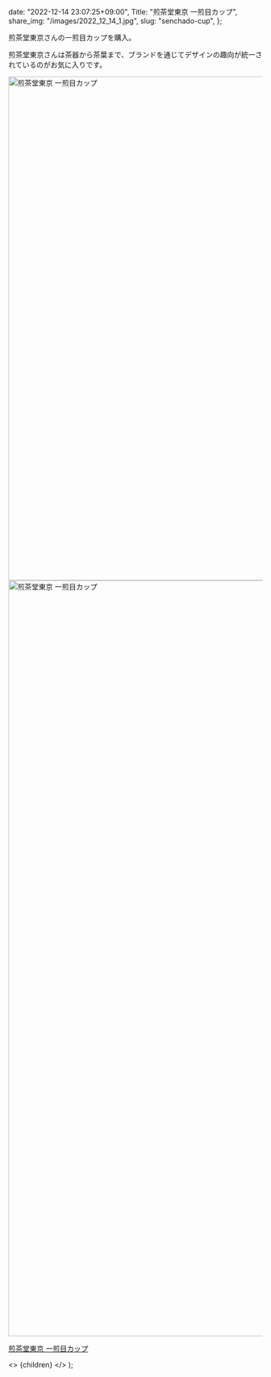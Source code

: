 
  date: "2022-12-14 23:07:25+09:00",
  Title: "煎茶堂東京 一煎目カップ",
  share_img: "/images/2022_12_14_1.jpg",
  slug: "senchado-cup",
};

煎茶堂東京さんの一煎目カップを購入。

煎茶堂東京さんは茶器から茶葉まで、ブランドを通じてデザインの趣向が統一されているのがお気に入りです。

<img src="/Users/dream_exp/Desktop/Projects/ikyoukoujitsu/ikyoukoujitsu-v2/public/images/2022_12_14_1.jpg" alt="煎茶堂東京 一煎目カップ" width="1500" height="1000" />
<img src="/Users/dream_exp/Desktop/Projects/ikyoukoujitsu/ikyoukoujitsu-v2/public/images/2022_12_14_2.jpg" alt="煎茶堂東京 一煎目カップ" width="1000" height="1500" />

<a href="https://shop.senchado.jp/products/1071">煎茶堂東京 一煎目カップ</a>

  <>
    <Head>
      <title>{meta.Title} | 異郷好実</title>
    </Head>
    <PostLayout meta={meta}>{children}</PostLayout>
  </>
);
